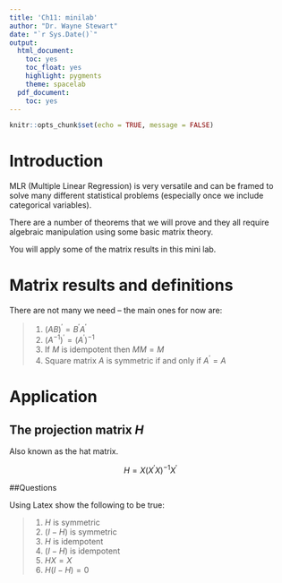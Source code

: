 ---
title: 'Ch11: minilab'
author: "Dr. Wayne Stewart"
date: "`r Sys.Date()`"
output:
  html_document:
    toc: yes
    toc_float: yes
    highlight: pygments
    theme: spacelab
  pdf_document:
    toc: yes
---

```{r setup, include=FALSE}
knitr::opts_chunk$set(echo = TRUE, message = FALSE)
```


# Introduction

MLR (Multiple Linear Regression) is very versatile and can be framed to solve many different statistical problems (especially once we include categorical variables).

There are a number of theorems that we will prove and they all require algebraic manipulation using some basic matrix theory.

You will apply some of the matrix results in this mini lab.

# Matrix results and definitions

There are not many we need -- the main ones for now are:

>
    1. $(AB)^{'} =B^{'} A^{'}$
    2. $( A^{-1} )^{'} = ( A^{'} )^{-1}$
    3. If $M$ is idempotent then $MM=M$
    4. Square matrix $A$ is symmetric if and only if $A^{'}=A$
    
    
# Application

## The projection matrix $H$

Also known as the hat matrix.

$$H=X(X^{'}X)^{-1}X^{'}$$

##Questions

Using Latex show the following to be true:


>
    1. $H$ is symmetric
    2. $(I-H)$ is symmetric
    3. $H$ is idempotent
    4. $(I-H)$ is idempotent
    5. $HX=X$
    6. $H(I-H)=0$
    
